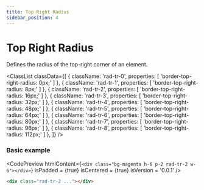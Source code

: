 ```yaml
---
title: Top Right Radius
sidebar_position: 4
---
```



# Top Right Radius

Defines the radius of the top-right corner of an element.

<ClassList
  classData={[
    {
      className: 'rad-tr-0',
      properties: [
        'border-top-right-radius: 0px;'
      ]
    },
    {
      className: 'rad-tr-1',
      properties: [
        'border-top-right-radius: 8px;'
      ]
    },
    {
      className: 'rad-tr-2',
      properties: [
        'border-top-right-radius: 16px;'
      ]
    },
    {
      className: 'rad-tr-3',
      properties: [
        'border-top-right-radius: 32px;'
      ]
    },
    {
      className: 'rad-tr-4',
      properties: [
        'border-top-right-radius: 48px;'
      ]
    },
    {
      className: 'rad-tr-5',
      properties: [
        'border-top-right-radius: 64px;'
      ]
    },
    {
      className: 'rad-tr-6',
      properties: [
        'border-top-right-radius: 80px;'
      ]
    },
    {
      className: 'rad-tr-7',
      properties: [
        'border-top-right-radius: 96px;'
      ]
    },
    {
      className: 'rad-tr-8',
      properties: [
        'border-top-right-radius: 112px;'
      ]
    },
  ]}
/>

### Basic example

<CodePreview
  htmlContent={`
    <div class="bg-magenta h-6 p-2 rad-tr-2 w-6"></div>
  `}
  isPadded = {true}
  isCentered = {true}
  isVersion = '0.0.1'
/>

```html
<div class="rad-tr-2 ..."></div>
```